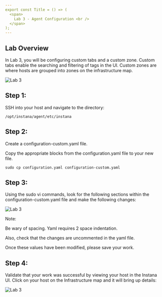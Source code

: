 ```yaml
---
export const Title = () => (
  <span>
    Lab 3 - Agent Configuration <br />
  </span>
);
---
```

## Lab Overview

In Lab 3, you will be configuring custom tabs and a custom zone. Custom tabs enable the searching and filtering of tags in the UI. 
Custom zones are where hosts are grouped into zones on the infrastructure map. 


![Lab 3](images/lab3.1.png)

## Step 1:

SSH into your host and navigate to the directory:

```
/opt/instana/agent/etc/instana 
```

## Step 2:

Create a configuration-custom.yaml file. 

Copy the appropriate blocks from the configuration.yaml file to your new file.

```
sudo cp configuration.yaml configuration-custom.yaml 
```

## Step 3:
Using the sudo vi commands, look for the following sections within the configuration-custom.yaml file and make the following changes: 

![Lab 3](images/3.2.png)

Note: 

Be wary of spacing. Yaml requires 2 space indentation. 

Also, check that the changes are uncommented in the yaml file.

Once these values have been modified, please save your work. 

## Step 4:

Validate that your work was successful by viewing your host in the Instana UI. 
Click on your host on the Infrastructure map and it will bring up details: 

![Lab 3](images/lab3.3.png)



